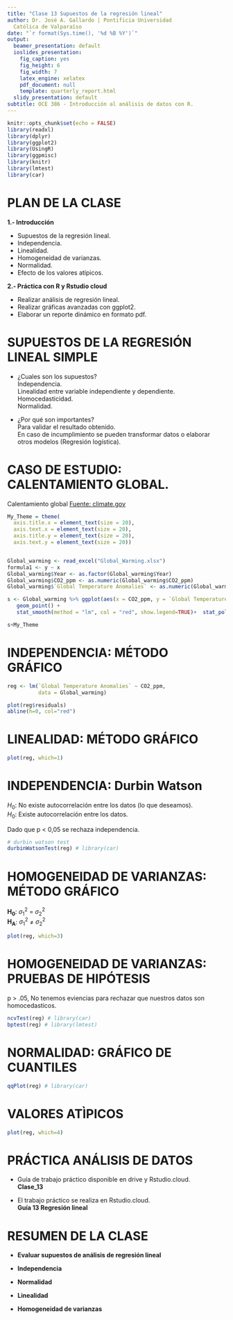 ```yaml
---
title: "Clase 13 Supuestos de la regresión lineal"
author: Dr. José A. Gallardo | Pontificia Universidad
  Católica de Valparaíso
date: "`r format(Sys.time(), '%d %B %Y')`"
output:
  beamer_presentation: default
  ioslides_presentation:
    fig_caption: yes
    fig_height: 6
    fig_width: 7
    latex_engine: xelatex
    pdf_document: null
    template: quarterly_report.html
  slidy_presentation: default
subtitle: OCE 386 - Introducción al análisis de datos con R.
---
```


```r
knitr::opts_chunk$set(echo = FALSE)
library(readxl)
library(dplyr)
library(ggplot2)
library(UsingR)
library(ggpmisc)
library(knitr)
library(lmtest)
library(car) 
```

# PLAN DE LA CLASE
**1.- Introducción**
    
- Supuestos de la regresión lineal.
- Independencia.
- Linealidad.
- Homogeneidad de varianzas.
- Normalidad.
- Efecto de los valores atípicos.

**2.- Práctica con R y Rstudio cloud**

- Realizar análisis de regresión lineal.
- Realizar gráficas avanzadas con ggplot2. 
- Elaborar un reporte dinámico en formato pdf.  

# SUPUESTOS DE LA REGRESIÓN LINEAL SIMPLE

- ¿Cuales son los supuestos?  
Independencia.  
Linealidad entre variable independiente y dependiente.  
Homocedasticidad.  
Normalidad.  

- ¿Por qué son importantes?  
Para validar el resultado obtenido.  
En caso de incumplimiento se pueden transformar datos o elaborar otros modelos (Regresión logística).  

# CASO DE ESTUDIO: CALENTAMIENTO GLOBAL.

Calentamiento global [Fuente: climate.gov](https://www.climate.gov/maps-data/dataset/global-temperature-anomalies-graphing-tool)

```r

My_Theme = theme(
  axis.title.x = element_text(size = 20),
  axis.text.x = element_text(size = 20),
  axis.title.y = element_text(size = 20),
  axis.text.y = element_text(size = 20))


Global_warming <- read_excel("Global_Warming.xlsx")
formula1 <- y ~ x
Global_warming$Year <- as.factor(Global_warming$Year)
Global_warming$CO2_ppm <- as.numeric(Global_warming$CO2_ppm)
Global_warming$`Global Temperature Anomalies` <- as.numeric(Global_warming$`Global Temperature Anomalies`)

s <- Global_warming %>% ggplot(aes(x = CO2_ppm, y = `Global Temperature Anomalies`)) + 
   geom_point() +
   stat_smooth(method = "lm", col = "red", show.legend=TRUE)+  stat_poly_eq(aes(label = paste0("atop(", ..eq.label.., ",", ..rr.label.., ")")), formula = formula1, parse = TRUE, size = 8)+scale_x_continuous(n.breaks = 8)

s+My_Theme
```

# INDEPENDENCIA: MÉTODO GRÁFICO

```r
reg <- lm(`Global Temperature Anomalies` ~ CO2_ppm, 
          data = Global_warming)
```

```r
plot(reg$residuals)
abline(h=0, col="red")

```

# LINEALIDAD: MÉTODO GRÁFICO


```r
plot(reg, which=1)

```

# INDEPENDENCIA: Durbin Watson

$H_0:$ No existe autocorrelación entre los datos (lo que deseamos).    
$H_0:$ Existe autocorrelación entre los datos.  

Dado que p < 0,05 se rechaza independencia.

```r
# durbin watson test
durbinWatsonTest(reg) # library(car)
```

# HOMOGENEIDAD DE VARIANZAS: MÉTODO GRÁFICO

**H~0~**:  $\sigma^2_1$ = $\sigma^2_2$  
**H~A~**: $\sigma^2_1$ $\neq$ $\sigma^2_2$  

```r
plot(reg, which=3)

```

# HOMOGENEIDAD DE VARIANZAS: PRUEBAS DE HIPÓTESIS

p > .05, No tenemos eviencias para rechazar que nuestros datos son homocedasticos.

```r
ncvTest(reg) # library(car) 
bptest(reg) # library(lmtest)
```


# NORMALIDAD: GRÁFICO DE CUANTILES


```r
qqPlot(reg) # library(car)
```

# VALORES ATÌPICOS

```r
plot(reg, which=4)
```


# PRÁCTICA ANÁLISIS DE DATOS
- Guía de trabajo práctico disponible en drive y Rstudio.cloud.  
**Clase_13**

- El trabajo práctico se realiza en Rstudio.cloud.  
**Guía 13 Regresión lineal**

# RESUMEN DE LA CLASE

- **Evaluar supuestos de análisis de regresión lineal**

- **Independencia**

- **Normalidad**

- **Linealidad**

- **Homogeneidad de varianzas**
